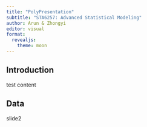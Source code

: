 ```yaml
---
title: "PolyPresentation"
subtitle: "STA6257: Advanced Statistical Modeling"
author: Arun & Zhongyi
editor: visual
format: 
  revealjs:
    theme: moon
---
```


## Introduction

test content

## Data

slide2